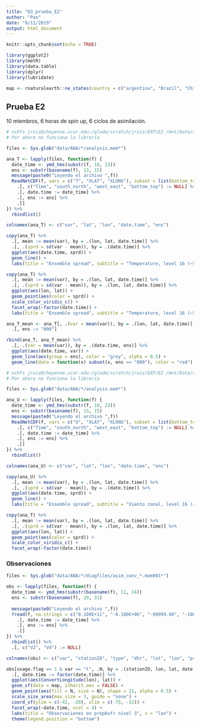```yaml
---
title: "03_prueba_E2"
author: "Pao"
date: "9/11/2019"
output: html_document
---
```


```r
knitr::opts_chunk$set(echo = TRUE)

library(ggplot2)
library(metR)
library(data.table)
library(dplyr)
library(lubridate)

map <- rnaturalearth::ne_states(country = c("argentina", "Brazil", "Chile", "Uruguay", "Paraguay", "Bolivia"), returnclass = "sf")
```

## Prueba E2

10 miembros, 6 horas de spin up, 6 ciclos de asimilación.

```r
# sshfs jruiz@cheyenne.ucar.edu:/glade/scratch/jruiz/EXP/E2 /mnt/Data/caso_20181122/data
# Por ahora no funciona la librería

files <- Sys.glob("data/ANA/*/analysis.mem*")

ana_T <- lapply(files, function(f) {
  date_time <- ymd_hms(substr(f, 10, 23))
  ens <- substr(basename(f), 13, 15)
  message(paste0("Leyendo el archivo ",f))
  ReadNetCDF(f, vars = c("T", "XLAT", "XLONG"), subset = list(bottom_top = 6)) %>% 
    .[, c("Time", "south_north", "west_east", "bottom_top") := NULL] %>% 
    .[, date.time := date_time] %>% 
    .[, ens := ens] %>% 
    .[]
}) %>% 
  rbindlist()

colnames(ana_T) <- c("var", "lat", "lon", "date.time", "ens")
```

```r
copy(ana_T) %>% 
  .[, mean := mean(var), by = .(lon, lat, date.time)] %>% 
  .[, .(sprd = sd(var - mean)), by = .(date.time)] %>% 
  ggplot(aes(date.time, sprd)) +
  geom_line() +
  labs(title = "Ensemble spread", subtitle = "Temperature, level 16 (~500 hPa)")
```


```r
copy(ana_T) %>% 
  .[, mean := mean(var), by = .(lon, lat, date.time)] %>% 
  .[, .(sprd = sd(var - mean)), by = .(lon, lat, date.time)] %>% 
  ggplot(aes(lon, lat)) +
  geom_point(aes(color = sprd)) +
  scale_color_viridis_c() +
  facet_wrap(~factor(date.time)) +
  labs(title = "Ensemble spread", subtitle = "Temperature, level 16 (~500 hPa)")
```

```r
ana_T_mean <- ana_T[, .(var = mean(var)), by = .(lon, lat, date.time)] %>% 
  .[, ens := "000"]

rbind(ana_T, ana_T_mean) %>% 
  .[, .(var = mean(var)), by = .(date.time, ens)] %>% 
  ggplot(aes(date.time, var)) +
  geom_line(aes(group = ens), color = "grey", alpha = 0.5) +
  geom_line(data = function(x) subset(x, ens == "000"), color = "red")
```

```r
# sshfs jruiz@cheyenne.ucar.edu:/glade/scratch/jruiz/EXP/E2 /mnt/Data/caso_20181122/data
# Por ahora no funciona la librería

files <- Sys.glob("data/ANA/*/analysis.mem*")

ana_U <- lapply(files, function(f) {
  date_time <- ymd_hms(substr(f, 10, 23))
  ens <- substr(basename(f), 13, 15)
  message(paste0("Leyendo el archivo ",f))
  ReadNetCDF(f, vars = c("U", "XLAT", "XLONG"), subset = list(bottom_top = 6)) %>% 
    .[, c("Time", "south_north", "west_east", "bottom_top") := NULL] %>% 
    .[, date.time := date_time] %>% 
    .[, ens := ens] %>% 
    .[]
}) %>% 
  rbindlist()

colnames(ana_U) <- c("var", "lat", "lon", "date.time", "ens")
```

```r
copy(ana_U) %>% 
  .[, mean := mean(var), by = .(lon, lat, date.time)] %>% 
  .[, .(sprd = sd(var - mean)), by = .(date.time)] %>% 
  ggplot(aes(date.time, sprd)) +
  geom_line() +
  labs(title = "Ensemble spread", subtitle = "Viento zonal, level 16 (~500 hPa)")

copy(ana_T) %>% 
  .[, mean := mean(var), by = .(lon, lat, date.time)] %>% 
  .[, .(sprd = sd(var - mean)), by = .(lon, lat, date.time)] %>% 
  ggplot(aes(lon, lat)) +
  geom_point(aes(color = sprd)) +
  scale_color_viridis_c() +
  facet_wrap(~factor(date.time))
```


### Observaciones


```r
files <- Sys.glob("data/ANA/*/diagfiles/asim_conv_*.mem001*")

obs <- lapply(files, function(f) {
  date_time <- ymd_hms(substr(basename(f), 11, 24))
  ens <- substr(basename(f), 29, 31)
  
  message(paste0("Leyendo el archivo ",f))
  fread(f, na.strings = c("0.100E+11", "-0.100E+06", "-99999.90", "-100000.00")) %>% 
    .[, date.time := date_time] %>% 
    .[, ens := ens] %>% 
    .[]
}) %>% 
  rbindlist() %>% 
  .[, c("V2", "V4") := NULL]

colnames(obs) <- c("var", "stationID", "type", "dhr", "lat", "lon", "pressure", "usage.flag", "obs", "obs.guess", "obs2", "obs.guess2", "rerr", "date.time", "ens")
```

```r
obs[usage.flag == 1 & var == "t", .N, by = .(stationID, lon, lat, date.time)] %>% 
  .[, date.time := factor(date.time)] %>% 
  ggplot(aes(ConvertLongitude(lon), lat)) +
  geom_sf(data = map, inherit.aes = FALSE) +
  geom_point(aes(fill = N, size = N), shape = 21, alpha = 0.5) +
  scale_size_area(max_size = 3, guide = "none") +
  coord_sf(ylim = c(-42, -20), xlim = c(-75, -52)) +
  facet_wrap(~date.time, ncol = 4) +
  labs(title = "Observaciones en prepbufr nivel 3", x = "lon") +
  theme(legend.position = "bottom")
```

